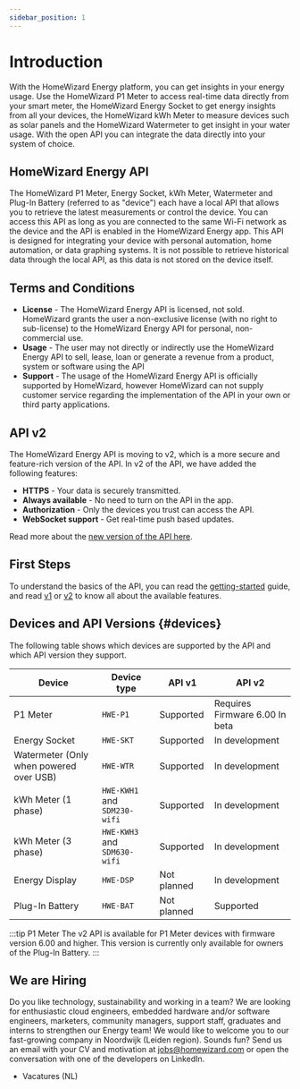 ```yaml
---
sidebar_position: 1
---
```



# Introduction

With the HomeWizard Energy platform, you can get insights in your energy usage. Use the HomeWizard <Link to="https://www.homewizard.com/p1-meter/">P1 Meter</Link> to access real-time data directly from your smart meter, the HomeWizard <Link to="https://www.homewizard.com/energy-socket">Energy Socket</Link> to get energy insights from all your devices, the HomeWizard <Link to="https://www.homewizard.com/kwh-meter">kWh Meter</Link> to measure devices such as solar panels and the HomeWizard <Link to="https://www.homewizard.com/watermeter">Watermeter</Link> to get insight in your water usage. With the open API you can integrate the data directly into your system of choice.

## HomeWizard Energy API

The HomeWizard P1 Meter, Energy Socket, kWh Meter, Watermeter and Plug-In Battery (referred to as "device") each have a local API that allows you to retrieve the latest measurements or control the device. You can access this API as long as you are connected to the same Wi-Fi network as the device and the API is enabled in the HomeWizard Energy app. This API is designed for integrating your device with personal automation, home automation, or data graphing systems. It is not possible to retrieve historical data through the local API, as this data is not stored on the device itself.

## Terms and Conditions

-   **License** - The HomeWizard Energy API is licensed, not sold. HomeWizard grants the user a non-exclusive license (with no right to sub-license) to the HomeWizard Energy API for personal, non-commercial use.
-   **Usage** - The user may not directly or indirectly use the HomeWizard Energy API to sell, lease, loan or generate a revenue from a product, system or software using the API
-   **Support** - The usage of the HomeWizard Energy API is officially supported by HomeWizard, however HomeWizard can not supply customer service regarding the implementation of the API in your own or third party applications.

## API v2

The HomeWizard Energy API is moving to v2, which is a more secure and feature-rich version of the API. In v2 of the API, we have added the following features:

-   **HTTPS** - Your data is securely transmitted.
-   **Always available** - No need to turn on the API in the app.
-   **Authorization** - Only the devices you trust can access the API.
-   **WebSocket support** - Get real-time push based updates.

Read more about the [new version of the API here](/docs/category/api-v2).

## First Steps

To understand the basics of the API, you can read the [getting-started](/docs/getting-started) guide, and read [v1](/docs/category/api-v1) or [v2](/docs/category/api-v2) to know all about the available features.

## Devices and API Versions {#devices}

The following table shows which devices are supported by the API and which API version they support.

| Device                                  | Device type                  | API v1                                                                 | API v2                                                                                                                                                           |
| --------------------------------------- | ---------------------------- | ---------------------------------------------------------------------- | ---------------------------------------------------------------------------------------------------------------------------------------------------------------- |
| P1 Meter                                | `HWE-P1`                     | <Badge color='hw-green' icon="mdi:check" detail='v1'>Supported</Badge> | <Badge color='hw-green' icon="mdi:check" detail='2.0.0'>Requires Firmware 6.00</Badge> <Badge color='hw-purple' icon="mdi:wrench" detail='2.1.0'>In beta</Badge> |
| Energy Socket                           | `HWE-SKT`                    | <Badge color='hw-green' icon="mdi:check" detail='v1'>Supported</Badge> | <Badge color='hw-purple' icon="mdi:wrench">In development</Badge>                                                                                                |
| Watermeter (Only when powered over USB) | `HWE-WTR`                    | <Badge color='hw-green' icon="mdi:check" detail='v1'>Supported</Badge> | <Badge color='hw-purple' icon="mdi:wrench">In development</Badge>                                                                                                |
| kWh Meter (1 phase)                     | `HWE-KWH1` and `SDM230-wifi` | <Badge color='hw-green' icon="mdi:check" detail='v1'>Supported</Badge> | <Badge color='hw-purple' icon="mdi:wrench">In development</Badge>                                                                                                |
| kWh Meter (3 phase)                     | `HWE-KWH3` and `SDM630-wifi` | <Badge color='hw-green' icon="mdi:check" detail='v1'>Supported</Badge> | <Badge color='hw-purple' icon="mdi:wrench">In development</Badge>                                                                                                |
| Energy Display                          | `HWE-DSP`                    | <Badge color='hw-grey' icon="mdi:close">Not planned</Badge>            | <Badge color='hw-purple' icon="mdi:wrench">In development</Badge>                                                                                                |
| Plug-In Battery                         | `HWE-BAT`                    | <Badge color='hw-grey' icon="mdi:close">Not planned</Badge>            | <Badge color='hw-green' icon="mdi:check" detail='2.0.1'>Supported</Badge>                                                                                        |

:::tip P1 Meter
The v2 API is available for P1 Meter devices with firmware version 6.00 and higher. This version is currently only available for owners of the Plug-In Battery.
:::

## We are Hiring

Do you like technology, sustainability and working in a team? We are looking for enthusiastic cloud engineers, embedded hardware and/or software engineers, marketers, community managers, support staff, graduates and interns to strengthen our Energy team! We would like to welcome you to our fast-growing company in Noordwijk (Leiden region). Sounds fun? Send us an email with your CV and motivation at jobs@homewizard.com or open the conversation with one of the developers on <Link to="https://www.linkedin.com/company/homewizard/people">LinkedIn</Link>.

-   <Link to='https://www.homewizard.com/nl/vacatures/'>Vacatures (NL)</Link>
